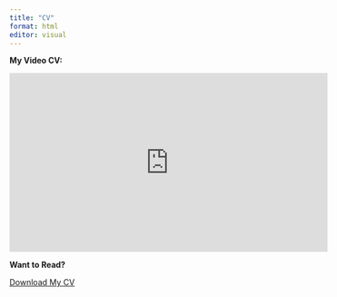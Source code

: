 ```yaml
---
title: "CV"
format: html
editor: visual
---
```


**My Video CV:**

<!-- Begin YouTube embed code -->
<iframe width="560" height="315" src="https://www.youtube.com/embed/3tpwWfNyDlo" title="Video Resume" frameborder="0" allow="accelerometer; clipboard-write; encrypted-media; gyroscope; picture-in-picture" allowfullscreen></iframe>
<!-- End YouTube embed code -->

**Want to Read?**

[Download My CV](files/CVResume-3.pdf){download='CVResume-3.pdf' .button}
